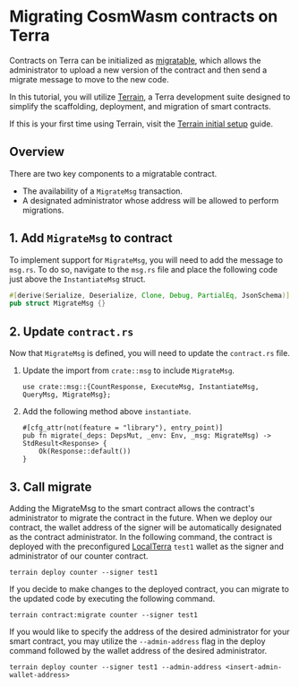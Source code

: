 
# Migrating CosmWasm contracts on Terra

Contracts on Terra can be initialized as [migratable](../module-specifications/spec-wasm.mdx#migration), which allows the administrator to upload a new version of the contract and then send a migrate message to move to the new code.

In this tutorial, you will utilize [Terrain](./README.mdx), a Terra development suite designed to simplify the scaffolding, deployment, and migration of smart contracts. 

If this is your first time using Terrain, visit the [Terrain initial setup](./initial-setup.mdx) guide. 

## Overview

There are two key components to a migratable contract.

- The availability of a `MigrateMsg` transaction. 
- A designated administrator whose address will be allowed to perform migrations. 

## 1. Add `MigrateMsg` to contract

To implement support for `MigrateMsg`, you will need to add the message to `msg.rs`. To do so, navigate to the `msg.rs` file and place the following code just above the `InstantiateMsg` struct.

```rust
#[derive(Serialize, Deserialize, Clone, Debug, PartialEq, JsonSchema)]
pub struct MigrateMsg {}
```

## 2. Update `contract.rs`

Now that `MigrateMsg` is defined, you will need to update the `contract.rs` file.

1. Update the import from `crate::msg` to include `MigrateMsg`.

   ```
   use crate::msg::{CountResponse, ExecuteMsg, InstantiateMsg, QueryMsg, MigrateMsg};
   ```

2. Add the following method above `instantiate`.  

   ```
   #[cfg_attr(not(feature = "library"), entry_point)]
   pub fn migrate(_deps: DepsMut, _env: Env, _msg: MigrateMsg) -> StdResult<Response> {
       Ok(Response::default())
   }
   ```

## 3. Call migrate

Adding the MigrateMsg to the smart contract allows the contract's administrator to migrate the contract in the future. When we deploy our contract, the wallet address of the signer will be automatically designated as the contract administrator. In the following command, the contract is deployed with the preconfigured [LocalTerra](../localterra/install-localterra.md) `test1` wallet as the signer and administrator of our counter contract.

   ```
   terrain deploy counter --signer test1
   ```

If you decide to make changes to the deployed contract, you can migrate to the updated code by executing the following command.

   ```
   terrain contract:migrate counter --signer test1
   ```

If you would like to specify the address of the desired administrator for your smart contract, you may utilize the `--admin-address` flag in the deploy command followed by the wallet address of the desired administrator.

  ```
  terrain deploy counter --signer test1 --admin-address <insert-admin-wallet-address>
  ```